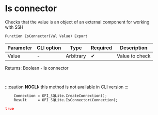 ﻿---
sidebar_position: 5
description: Is connector  and other functions to work with SQLite in the Open Integration Package, a free open-source integration library for 1C:Enterprise 8, OneScript and CLI
keywords: [1C, 1С, 1С:Enterprise, 1С:Enterprise 8.3, API, Integration, Services, Exchange, OneScript, CLI, SQLite]
---


# Is connector 
 Checks that the value is an object of an external component for working with SSH



`Function IsConnector(Val Value) Export`

  | Parameter | CLI option | Type | Required | Description |
  |-|-|-|-|-|
  | Value | - | Arbitrary | &#x2714; | Value to check |

  
  Returns:  Boolean - Is connector

<br/>


:::caution
**NOCLI:** this method is not available in CLI version
:::
<br/>


```bsl title="1C:Enterprise/OneScript code example"
    Connection = OPI_SQLite.CreateConnection();
    Result     = OPI_SQLite.IsConnector(Connection);
```
 



```json title="Result"
true
```

